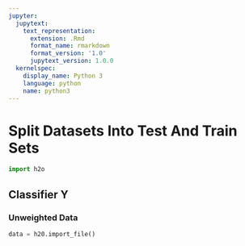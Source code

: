 ```yaml
---
jupyter:
  jupytext:
    text_representation:
      extension: .Rmd
      format_name: rmarkdown
      format_version: '1.0'
      jupytext_version: 1.0.0
  kernelspec:
    display_name: Python 3
    language: python
    name: python3
---
```


# Split Datasets Into Test And Train Sets

```python
import h2o
```

## Classifier Y


### Unweighted Data

```python
data = h20.import_file()
```
